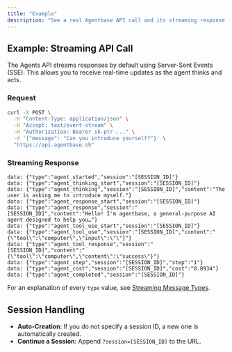 ```yaml
---
title: "Example"
description: "See a real Agentbase API call and its streaming response."
---
```


## Example: Streaming API Call

The Agents API streams responses by default using Server-Sent Events (SSE). This allows you to receive real-time updates as the agent thinks and acts.

### Request

```bash
curl -X POST \
  -H "Content-Type: application/json" \
  -H "Accept: text/event-stream" \
  -H "Authorization: Bearer sk-ptr-..." \
  -d '{"message": "Can you introduce yourself?"}' \
  "https://api.agentbase.sh"
```

### Streaming Response

```text
data: {"type":"agent_started","session":"[SESSION_ID]"}
data: {"type":"agent_thinking_start","session":"[SESSION_ID]"}
data: {"type":"agent_thinking","session":"[SESSION_ID]","content":"The user is asking me to introduce myself."}
data: {"type":"agent_response_start","session":"[SESSION_ID]"}
data: {"type":"agent_response","session":"[SESSION_ID]","content":"Hello! I'm agentbase, a general-purpose AI agent designed to help you…"}
data: {"type":"agent_tool_use_start","session":"[SESSION_ID]"}
data: {"type":"agent_tool_use","session":"[SESSION_ID]","content":"{\"tool\":\"computer\",\"input\":\"\"}"}
data: {"type":"agent_tool_response","session":"[SESSION_ID]","content":"{\"tool\":\"computer\",\"content\":\"success\"}"}
data: {"type":"agent_step","session":"[SESSION_ID]","step":"1"}
data: {"type":"agent_cost","session":"[SESSION_ID]","cost":"0.0934"}
data: {"type":"agent_completed","session":"[SESSION_ID]"}
```

For an explanation of every `type` value, see [Streaming Message Types](/api/streaming-message-types).

## Session Handling

- **Auto-Creation**: If you do not specify a session ID, a new one is automatically created.
- **Continue a Session**: Append `?session=[SESSION_ID]` to the URL.
